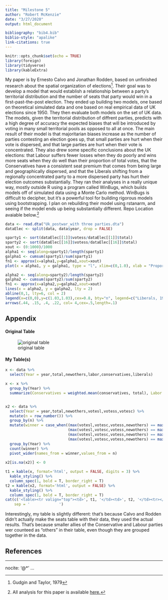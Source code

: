 ```yaml
---
title: "Milestone 5"
author: "Robert McKenzie"
date: "3/27/2020"
output: html_document

bibliography: "bib4.bib"
biblio-style: "apalike"
link-citations: true
---
```


```r
knitr::opts_chunk$set(echo = TRUE)
library(foreign)
library(tidyverse)
library(kableExtra)
```

My paper is by Ernesto Calvo and Jonathan Rodden, based on unfinished research about the spatial organization of elections^[Gudgin and Taylor, 1979]. Their goal was to develop a model that would establish a relationship between a party's territorial distribution and the number of seats that party would win in a first-past-the-post election. They ended up building two models, one based on theoretical simulated data and one based on real empirical data of UK elections since 1950. They then evaluate both models on the set of UK data. The models, given the territorial distribution of diffrent parties, predicts with a high degree of accuracy the expected biases that will be introduced by voting in many small territorial pools as opposed to all at once. The main result of their model is that majoritarian biases increase as the number of parties contesting an election goes up, that small parties are hurt when their vote is dispersed, and that large parties are hurt when their vote is concentrated. They also drew some specific conclusions about the UK elections: that Labour suffers fewer losses when they do poorly and wins more seats when they do well than their proportion of total votes, that the Conservatives have a consistent seat premium that comes from being large and geographically dispersed, and that the Liberals shifting from a regionally concentrated party to a more dispersed party has hurt their election outcomes substantially. They ran their analyses in a really unique way, mostly outside R using a program called WinBugs, which builds models off of simulated data using a Monte Carlo method. WinBugs is difficult to decipher, but it's a powerful tool for building rigorous models using bootstrapping. I plan on rebuilding their model using rstanarm, and seeing if the model ends up being substantially different. Repo Location avaiable below.^[All analysis for this paper is available [here.](https://github.com/rmckenzie11/Replication_1006)]

```r
data <- read.dta("Uk_postwar_with three parties.dta")
dataElec <- split(data, data$year, drop = FALSE)

sparty1 <- sort(dataElec[[1]]$votess/dataElec[[1]]$total)
sparty2 <- sort(dataElec[[16]]$votess/dataElec[[16]]$total)
xout <- (0:1000)/1000
alpha1 <- seq(along=sparty1)/length(sparty1)
galpha1 <- cumsum(sparty1)/sum(sparty1)
fn1 <- approx(x=alpha1,y=galpha1,xout=xout)
plot(x = alpha1, y = galpha1, type = "l", xlim=c(0,1.0), xlab = "Proportion of Total Votes", ylab = "Proportion of Seats", ylim=c(0,1.0), main = "UK Liberal Party Election Outcomes \n under Different Geographic Conditions")

alpha2 <- seq(along=sparty2)/length(sparty2)
galpha2 <- cumsum(sparty2)/sum(sparty2)
fn1 <- approx(x=alpha2,y=galpha2,xout=xout)
lines(x = alpha2, y = galpha2, lty = 2)
abline(0,1, lty=6, col = 2)
legend(x=c(0,0),y=c(1.03,1.03),cex=0.8, bty="n", legend=c("Liberals, 1950: GINI 0.45","Liberals, 2010: 0.25", "Perfectly Dispersed"), lty=c(1,2,6), col=c(1,1,2))
arrows(.44, .15, .4, .22, col= 4,cex=.5,length=.1)
```

## Appendix ##

#### Original Table #### 
![original table](table-5.png)

#### My Table(s) ####
```r

x <- data %>%
  select(Year = year,total,newothers,labor,conservatives,liberals)

x <- x %>%
  group_by(Year) %>%
  summarize(Conservatives = weighted.mean(conservatives, total), Labor = weighted.mean(labor, total), Liberals = weighted.mean(liberals,total), Others =sum(newothers)/sum(total))


x2 <- data %>%
  select(Year = year,total,newothers,votesl,votess,votesc) %>%
  mutate(n = row_number()) %>%
  group_by(n) %>%
  mutate(winner = case_when((max(votesl,votesc,votess,newothers) == max(votesc)) == TRUE ~ "Conservatives",
                            (max(votesl,votesc,votess,newothers) == max(votess)) == TRUE ~ "Labor",
                            (max(votesl,votesc,votess,newothers) == max(votesl)) == TRUE ~ "Liberals",
                            (max(votesl,votesc,votess,newothers) == max(newothers)) == TRUE ~ "Others")) %>%
  group_by(Year) %>% 
  count(winner) %>%
  pivot_wider(names_from = winner,values_from = n)
                              
x2[is.na(x2)] <- 0      

t1 = kable(x, format='html', output = FALSE, digits = 3) %>%
  kable_styling() %>%
  column_spec(1, bold = T, border_right = T)
t2 = kable(x2, format='html', output = FALSE) %>%
  kable_styling() %>%
  column_spec(1, bold = T, border_right = T)
cat(c('<table><tr valign="top"><td>', t1, '</td><td>', t2, '</td><tr></table>'),
    sep = '             ')
```
Interestingly, my table is slightly different: that's because Calvo and Rodden didn't actually make the seats table with their data, they used the actual results. That's because smaller allies of the Conservative and Labour parties wer counteed as "others" in their table, even though they are grouped together in the data.

## References ##

---
nocite: '@*'
...